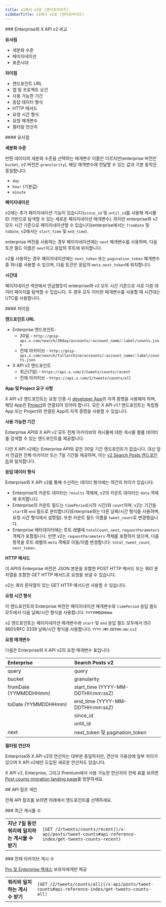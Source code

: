 ```yaml
---
title: v1에서 v2로 (엔터프라이즈)
sidebarTitle: v1에서 v2로 (엔터프라이즈)
---
```


<div id="enterprise-compared-to-x-api-v2">
  ### Enterprise와 X API v2 비교
</div>

**유사점**

- 세분화 수준
- 페이지네이션
- 표준시대

**차이점**

- 엔드포인트 URL
- 앱 및 프로젝트 요건
- 사용 가능한 기간
- 응답 데이터 형식
- HTTP 메서드
- 요청 시간 형식
- 요청 매개변수
- 필터링 연산자

<div id="similarities">
  #### 유사점
</div>

**세분화 수준**

반환 데이터의 세분화 수준을 선택하는 매개변수 이름은 다르지만(enterprise 버전은 `bucket`, v2 버전은 `granularity`), 해당 매개변수에 전달할 수 있는 값과 기본 동작은 동일합니다:

- `day`
- `hour` (기본값)
- `minute`

**페이지네이션**

v2에는 추가 페이지네이션 기능이 있습니다(`since_id` 및 `until_id`를 사용해 게시물 ID 기반으로 탐색할 수 있는 새로운 페이지네이션 매개변수). 하지만 enterprise와 v2 모두 시간 기준으로 페이지네이션할 수 있습니다(enterprise에서는 `fromDate` 및 `toDate`, v2에서는 `start_time` 및 `end_time`).

enterprise 버전을 사용하는 경우 페이지네이션에는 `next` 매개변수를 사용하며, 다음 토큰 필드 이름은 `next`이고 응답의 루트에 위치합니다.

v2를 사용하는 경우 페이지네이션에는 `next_token` 또는 `pagination_token` 매개변수 중 하나를 사용할 수 있으며, 다음 토큰은 응답의 `meta.next_token`에 위치합니다.
 

**시간대**

페이지네이션 섹션에서 언급했듯이 enterprise와 v2 모두 시간 기준으로 서로 다른 데이터 페이지를 탐색할 수 있습니다. 두 경우 모두 이러한 매개변수를 사용할 때 시간대는 UTC를 사용합니다.

<div id="differences">
  #### 차이점
</div>

**엔드포인트 URL**

- Enterprise 엔드포인트:
  - 30일 - `http://gnip-api.x.com/search/30day/accounts/:account_name/:label/counts.json`
  - 전체 아카이브 - `http://gnip-api.x.com/search/fullarchive/accounts/:account_name/:label/counts.json`
- X API v2 엔드포인트
  - 최근(7일) - `https://api.x.com/2/tweets/counts/recent`
  - 전체 아카이브 - `https://api.x.com/2/tweets/counts/all`

**App 및 Project 요구 사항**

X API v2 엔드포인트는 요청 인증 시 [developer App](/ko/resources/fundamentals/developer-apps)의 자격 증명을 사용해야 하며, 해당 App은 [Project](/ko/resources/fundamentals/developer-apps)와 연결되어 있어야 합니다. 모든 X API v1.1 엔드포인트는 독립형 App 또는 Project와 연결된 App의 자격 증명을 사용할 수 있습니다.
 

**사용 가능한 기간**

Enterprise API와 X API v2 모두 전체 아카이브의 게시물에 대한 게시물 볼륨 데이터를 검색할 수 있는 엔드포인트를 제공합니다.

다만 X API v2에는 Enterprise API와 같은 30일 기간 엔드포인트가 없습니다. 대신 앞서 언급한 전체 아카이브 또는 7일 기간을 제공하며, 이는 [v2 Search Posts 엔드포인트](/ko/x-api/posts/search/introduction)와 일치합니다.
 

**응답 데이터 형식**

Enterprise와 X API v2를 통해 수신하는 데이터 형식에는 약간의 차이가 있습니다:

- Enterprise의 카운트 데이터는 `results` 객체에, v2의 카운트 데이터는 `data` 객체에 위치합니다.
- Enterprise의 카운트 필드는 `timePeriod`(시작 시간)와 `count`이며, v2는 기간을 `start`와 `end` 필드로 분리합니다(Enterprise와는 다른 날짜/시간 형식을 사용하며, 요청 시간 형식에서 설명됨). 또한 카운트 필드 이름을 `tweet_count`로 변경했습니다.
- Enterprise 메타데이터에는 루트 레벨에 `totalCount`, `next`, `requestParameters` 객체가 포함됩니다. 반면 v2는 `requestParameters` 객체를 포함하지 않으며, 다음 항목을 루트 레벨의 `meta` 객체로 이동/이름 변경합니다: `total_tweet_count`, `next_token`.
   

**HTTP 메서드**

이 API의 Enterprise 버전은 JSON 본문을 포함한 POST HTTP 메서드 또는 쿼리 문자열을 포함한 GET HTTP 메서드로 요청을 보낼 수 있습니다.

v2는 쿼리 문자열이 있는 GET HTTP 메서드만 사용할 수 있습니다.
 

**요청 시간 형식**

이 엔드포인트의 Enterprise 버전은 페이지네이션 매개변수와 `timePeriod` 응답 필드 모두에서 다음 날짜/시간 형식을 사용합니다: `YYYYMMDDHHmm`

v2 엔드포인트는 페이지네이션 매개변수와 `start` 및 `end` 응답 필드 모두에서 ISO 8601/RFC 3339 날짜/시간 형식을 사용합니다: `YYYY-MM-DDTHH:mm:ssZ`

**요청 매개변수**

다음은 Enterprise와 X API v2의 요청 매개변수 표입니다:

| Enterprise | Search Posts v2 |
| :--- | :--- |
| query | query |
| bucket | granularity |
| fromDate (YYMMDDHHmm) | start\_time (YYYY-MM-DDTHH:mm:ssZ) |
| toDate (YYMMDDHHmm) | end\_time (YYYY-MM-DDTHH:mm:ssZ) |
|     | since\_id |
|     | until\_id |
| next | next\_token 및 pagination\_token |

**필터링 연산자**

Enterprise와 X API v2의 연산자는 대부분 동일하지만, 연산자 가용성에 일부 차이가 있으며 X API v2에만 도입된 새로운 연산자도 있습니다.

X API v2, Enterprise, 그리고 Premium에서 사용 가능한 연산자의 전체 표를 보려면 [Post counts migration landing page](/ko/x-api/posts/counts/migrate/overview)를 방문하세요.

<div id="api-reference-index">
  ## API 참조 색인
</div>

전체 API 참조를 보려면 아래에서 엔드포인트를 선택하세요.

<div id="recent-post-counts">
  ### 최근 게시물 수
</div>

|     |     |
| :--- | :--- |
| **지난 7일 동안 쿼리에 일치하는 게시물 수 받기** | `[GET /2/tweets/counts/recent](/x-api/posts/tweet-counts#api-reference-index/get-tweets-counts-recent)` |

<div id="full-archive-post-counts">
  ### 전체 아카이브 게시 수
</div>

[Pro 및 Enterprise 액세스](/ko/x-api/getting-started/about-x-api) 보유자에게만 제공

|     |     |
| :--- | :--- |
| **쿼리와 일치하는 게시 수 받기** | `[GET /2/tweets/counts/all](/x-api/posts/tweet-counts#api-reference-index/get-tweets-counts-all)` |